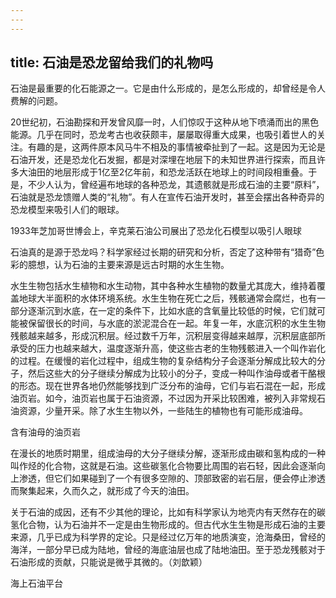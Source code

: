 ```yaml
---
---
---
```

title: 石油是恐龙留给我们的礼物吗
---




石油是最重要的化石能源之一。它是由什么形成的，是怎么形成的，却曾经是令人费解的问题。

20世纪初，石油勘探和开发曾风靡一时，人们惊叹于这种从地下喷涌而出的黑色能源。几乎在同时，恐龙考古也收获颇丰，屡屡取得重大成果，也吸引着世人的关注。有趣的是，这两件原本风马牛不相及的事情被牵扯到了一起。这是因为无论是石油开发，还是恐龙化石发掘，都是对深埋在地层下的未知世界进行探索，而且许多大油田的地层形成于1亿至2亿年前，和恐龙活跃在地球上的时间段相重叠。于是，不少人认为，曾经遍布地球的各种恐龙，其遗骸就是形成石油的主要“原料”，石油就是恐龙馈赠人类的“礼物”。有人在宣传石油开发时，甚至会摆出各种奇异的恐龙模型来吸引人们的眼球。

1933年芝加哥世博会上，辛克莱石油公司展出了恐龙化石模型以吸引人眼球



石油真的是源于恐龙吗？科学家经过长期的研究和分析，否定了这种带有“猎奇”色彩的臆想，认为石油的主要来源是远古时期的水生生物。

水生生物包括水生植物和水生动物，其中各种水生植物的数量尤其庞大，维持着覆盖地球大半面积的水体环境系统。水生生物在死亡之后，残骸通常会腐烂，也有一部分逐渐沉到水底，在一定的条件下，比如水底的含氧量比较低的时候，它们就可能被保留很长的时间，与水底的淤泥混合在一起。年复一年，水底沉积的水生生物残骸越来越多，形成沉积层。经过数千万年，沉积层变得越来越厚，沉积层底部所承受的压力也越来越大，温度逐渐升高，使这些古老的生物残骸进入一个叫作岩化的过程。在缓慢的岩化过程中，组成生物的复杂结构分子会逐渐分解成比较大的分子，然后这些大的分子继续分解成为比较小的分子，变成一种叫作油母或者干酪根的形态。现在世界各地仍然能够找到广泛分布的油母，它们与岩石混在一起，形成油页岩。如今，油页岩也属于石油资源，不过因为开采比较困难，被列入非常规石油资源，少量开采。除了水生生物以外，一些陆生的植物也有可能形成油母。

含有油母的油页岩



在漫长的地质时期里，组成油母的大分子继续分解，逐渐形成由碳和氢构成的一种叫作烃的化合物，这就是石油。这些碳氢化合物要比周围的岩石轻，因此会逐渐向上渗透，但它们如果碰到了一个有很多空隙的、顶部致密的岩石层，便会停止渗透而聚集起来，久而久之，就形成了今天的油田。

关于石油的成因，还有不少其他的理论，比如有科学家认为地壳内有天然存在的碳氢化合物，认为石油并不一定是由生物形成的。但古代水生生物是形成石油的主要来源，几乎已成为科学界的定论。只是经过亿万年的地质演变，沧海桑田，曾经的海洋，一部分早已成为陆地，曾经的海底油层也成了陆地油田。至于恐龙残骸对于石油形成的贡献，只能说是微乎其微的。（刘歆颖）

海上石油平台